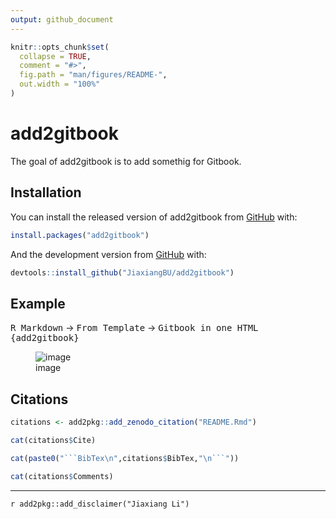 ```yaml
---
output: github_document
---
```


<!-- README.md is generated from README.Rmd. Please edit that file -->

```r
knitr::opts_chunk$set(
  collapse = TRUE,
  comment = "#>",
  fig.path = "man/figures/README-",
  out.width = "100%"
)
```
# add2gitbook

<!-- badges: start -->
<!-- badges: end -->

The goal of add2gitbook is to add somethig for Gitbook.

## Installation

You can install the released version of add2gitbook from [GitHub](https://github.com/JiaxiangBU/add2gitbook) with:

``` r
install.packages("add2gitbook")
```

And the development version from [GitHub](https://github.com/) with:

``` r
devtools::install_github("JiaxiangBU/add2gitbook")
```
## Example

<kbd>R Markdown</kbd> ->
<kbd>From Template</kbd> ->
<kbd>Gitbook in one HTML {add2gitbook}</kbd>

![image](https://user-images.githubusercontent.com/15884785/58787257-06097480-861c-11e9-9a36-cfdf7bd5a5fb.png)

## Citations

```r
citations <- add2pkg::add_zenodo_citation("README.Rmd")
```

```r
cat(citations$Cite)
```

```r
cat(paste0("```BibTex\n",citations$BibTex,"\n```"))
```

```r
cat(citations$Comments)
```



***

`r add2pkg::add_disclaimer("Jiaxiang Li")`
